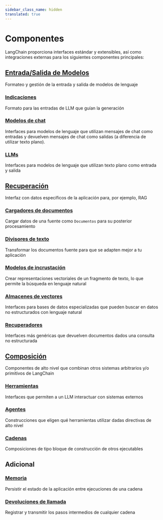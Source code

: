 ```yaml
---
sidebar_class_name: hidden
translated: true
---
```


# Componentes

LangChain proporciona interfaces estándar y extensibles, así como integraciones externas para los siguientes componentes principales:

## [Entrada/Salida de Modelos](/docs/modules/model_io/)

Formateo y gestión de la entrada y salida de modelos de lenguaje

### [Indicaciones](/docs/modules/model_io/prompts)

Formato para las entradas de LLM que guían la generación

### [Modelos de chat](/docs/modules/model_io/chat)

Interfaces para modelos de lenguaje que utilizan mensajes de chat como entradas y devuelven mensajes de chat como salidas (a diferencia de utilizar texto plano).

### [LLMs](/docs/modules/model_io/llms)

Interfaces para modelos de lenguaje que utilizan texto plano como entrada y salida

## [Recuperación](/docs/modules/data_connection/)

Interfaz con datos específicos de la aplicación para, por ejemplo, RAG

### [Cargadores de documentos](/docs/modules/data_connection/document_loaders/)

Cargar datos de una fuente como `Documentos` para su posterior procesamiento

### [Divisores de texto](/docs/modules/data_connection/document_transformers/)

Transformar los documentos fuente para que se adapten mejor a tu aplicación

### [Modelos de incrustación](/docs/modules/data_connection/text_embedding/)

Crear representaciones vectoriales de un fragmento de texto, lo que permite la búsqueda en lenguaje natural

### [Almacenes de vectores](/docs/modules/data_connection/vectorstores/)

Interfaces para bases de datos especializadas que pueden buscar en datos no estructurados con lenguaje natural

### [Recuperadores](/docs/modules/data_connection/retrievers/)

Interfaces más genéricas que devuelven documentos dados una consulta no estructurada

## [Composición](/docs/modules/composition/)

Componentes de alto nivel que combinan otros sistemas arbitrarios y/o primitivos de LangChain

### [Herramientas](/docs/modules/tools/)

Interfaces que permiten a un LLM interactuar con sistemas externos

### [Agentes](/docs/modules/agents/)

Construcciones que eligen qué herramientas utilizar dadas directivas de alto nivel

### [Cadenas](/docs/modules/chains/)

Composiciones de tipo bloque de construcción de otros ejecutables

## Adicional

### [Memoria](/docs/modules/memory/)

Persistir el estado de la aplicación entre ejecuciones de una cadena

### [Devoluciones de llamada](/docs/modules/callbacks/)

Registrar y transmitir los pasos intermedios de cualquier cadena

